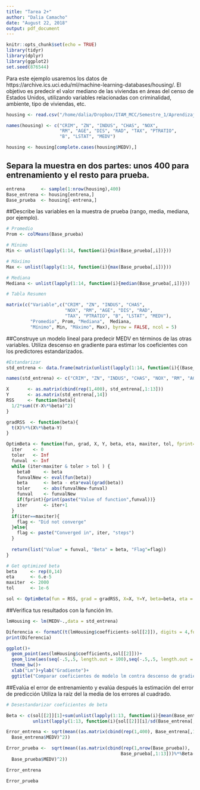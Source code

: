 ```yaml
---
title: "Tarea 2+"
author: "Dalia Camacho"
date: "August 22, 2018"
output: pdf_document
---
```


```r
knitr::opts_chunk$set(echo = TRUE)
library(tidyr)
library(dplyr)
library(ggplot2)
set.seed(876544)
```

Para este ejemplo usaremos los datos de https://archive.ics.uci.edu/ml/machine-learning-databases/housing/. El objetivo es predecir el valor mediano de las viviendas en áreas del censo de Estados Unidos, utilizando variables relacionadas con criminalidad, ambiente, tipo de viviendas, etc.


```r
housing <- read.csv("/home/dalia/Dropbox/ITAM_MCC/Semestre_1/Aprendizaje de maquina/Tareas/Tarea 2/housing_data.csv", header = FALSE)[,2:15]

names(housing) <- c("CRIM", "ZN", "INDUS", "CHAS", "NOX",
                    "RM", "AGE", "DIS", "RAD", "TAX", "PTRATIO",
                    "B", "LSTAT", "MEDV")

housing <- housing[complete.cases(housing$MEDV),]
```

## Separa la muestra en dos partes: unos 400 para entrenamiento y el resto para prueba.

```r
entrena      <- sample(1:nrow(housing),400)
Base_entrena <- housing[entrena,]
Base_prueba  <- housing[-entrena,]
```

##Describe las variables en la muestra de prueba (rango, media, mediana, por ejemplo).

```r
# Promedio
Prom <- colMeans(Base_prueba)

# Mínimo
Min <- unlist(lapply(1:14, function(i){min(Base_prueba[,i])}))

# Máxiimo
Max <- unlist(lapply(1:14, function(i){max(Base_prueba[,i])}))

# Mediana
Mediana <- unlist(lapply(1:14, function(i){median(Base_prueba[,i])}))

# Tabla Resumen

matrix(c("Variable",c("CRIM", "ZN", "INDUS", "CHAS",
                      "NOX", "RM", "AGE", "DIS", "RAD",
                      "TAX", "PTRATIO", "B", "LSTAT", "MEDV"),
         "Promedio", Prom, "Mediana",  Mediana, 
         "Mínimo", Min, "Máximo", Max), byrow = FALSE, ncol = 5)

```

##Construye un modelo lineal para predecir MEDV en términos de las otras variables. Utiliza descenso en gradiente para estimar los coeficientes con los predictores estandarizados.


```r
#Estandarizar
std_entrena <- data.frame(matrix(unlist(lapply(1:14, function(i){(Base_entrena[,i]-mean(Base_entrena[,i]))/sd(Base_entrena[,i])})),ncol = 14))

names(std_entrena) <- c("CRIM", "ZN", "INDUS", "CHAS", "NOX", "RM", "AGE", "DIS", "RAD", "TAX", "PTRATIO", "B", "LSTAT", "MEDV")

```

```r
X       <- as.matrix(cbind(rep(1,400), std_entrena[,1:13]))
Y       <- as.matrix(std_entrena[,14])
RSS     <- function(beta){
  1/2*sum((Y-X%*%beta)^2)
}

gradRSS  <- function(beta){
  t(X)%*%(X%*%beta-Y)
}
```

```r
OptimBeta <- function(fun, grad, X, Y, beta, eta, maxiter, tol, fprint=FALSE){
  iter    <- 0
  toler   <- Inf
  funval  <- Inf 
  while (iter<maxiter & toler > tol ) {
    beta0     <- beta
    funvalNew <- eval(fun(beta))
    beta      <- beta - eta*eval(grad(beta))
    toler     <- abs(funvalNew-funval)
    funval    <- funvalNew
    if(fprint){print(paste("Value of function",funval))}
    iter      <- iter+1
  }
  if(iter==maxiter){
    flag <- "Did not converge"
  }else{
    flag <- paste("Converged in", iter, "steps")
  }
  
  return(list("Value" = funval, "Beta" = beta, "Flag"=flag))
}
```

```r
# Get optimized beta
beta     <- rep(0,14)
eta      <- 6.e-5
maxiter  <- 2000
tol      <- 1e-6

sol <- OptimBeta(fun = RSS, grad = gradRSS, X=X, Y=Y, beta=beta, eta = eta, maxiter = maxiter, tol = tol, fprint = FALSE)
```
##Verifica tus resultados con la función lm.

```r
lmHousing <- lm(MEDV~.,data = std_entrena)

Diferencia <- formatC(t(lmHousing$coefficients-sol[[2]]), digits = 4,format = "f")
print(Diferencia)

ggplot()+
  geom_point(aes(lmHousing$coefficients,sol[[2]]))+
  geom_line(aes(seq(-.5,.5, length.out = 100),seq(-.5,.5, length.out = 100)))+
  theme_bw()+
  xlab("Lm")+ylab("Gradiente")+
  ggtitle("Comparar coeficientes de modelo lm contra descenso de gradiente")

```

##Evalúa el error de entrenamiento y evalúa después la estimación del error de predicción   Utiliza la raíz del la media de los errores al cuadrado.


```r
# Desestandarizar coeficientes de beta 

Beta <- c(sol[[2]][1]+sum(unlist(lapply(1:13, function(i){mean(Base_entrena[,i])/sd(Base_entrena[,i])}))),
          unlist(lapply(1:13, function(i){sol[[2]][i]/sd(Base_entrena[,i])})))

Error_entrena <- sqrt(mean((as.matrix(cbind(rep(1,400), Base_entrena[,1:13]))%*%Beta-
  Base_entrena$MEDV)^2))

Error_prueba <-  sqrt(mean((as.matrix(cbind(rep(1,nrow(Base_prueba)),
                                           Base_prueba[,1:13]))%*%Beta-
  Base_prueba$MEDV)^2))

Error_entrena

Error_prueba

```
